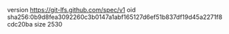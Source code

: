 version https://git-lfs.github.com/spec/v1
oid sha256:0b9d8fea3092260c3b0147a1abf165127d6ef51b837df19d45a2271f8cdc20ba
size 2530
